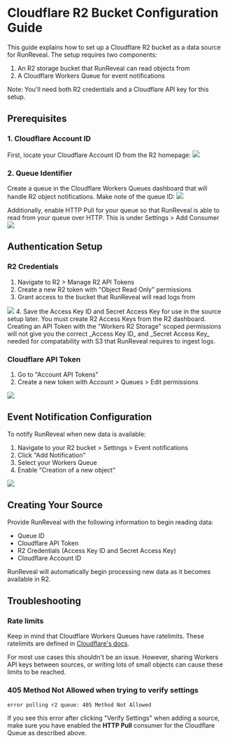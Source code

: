 
# Cloudflare R2 Bucket Configuration Guide

This guide explains how to set up a Cloudflare R2 bucket as a data source for RunReveal. The setup requires two components:
1. An R2 storage bucket that RunReveal can read objects from
2. A Cloudflare Workers Queue for event notifications

Note: You'll need both R2 credentials and a Cloudflare API key for this setup.

## Prerequisites

### 1. Cloudflare Account ID
First, locate your Cloudflare Account ID from the R2 homepage:
<img src="/r2-1.png"/>

### 2. Queue Identifier
Create a queue in the Cloudflare Workers Queues dashboard that will handle R2 object notifications. Make note of the queue ID:
<img src="/r2-2.png"/>

Additionally, enable HTTP Pull for your queue so that RunReveal is able to read from your queue over HTTP. This is under
Settings > Add Consumer
<img src="/r2-6.png"/>


## Authentication Setup

### R2 Credentials
1. Navigate to R2 > Manage R2 API Tokens
2. Create a new R2 token with "Object Read Only" permissions
3. Grant access to the bucket that RunReveal will read logs from
<img src="/r2-3.png"/>
4. Save the Access Key ID and Secret Access Key for use in the source setup later.

<Callout type="info">
    You must create R2 Access Keys from the R2 dashboard.  Creating an API Token
    with the "Workers R2 Storage" scoped permissions will not give you the
    correct _Access Key ID_ and _Secret Access Key_ needed for compatability
    with S3 that RunReveal requires to ingest logs.
</Callout>

### Cloudflare API Token
1. Go to "Account API Tokens"
2. Create a new token with Account > Queues > Edit permissions
<img src="/r2-4.png"/>

## Event Notification Configuration

To notify RunReveal when new data is available:

1. Navigate to your R2 bucket > Settings > Event notifications
2. Click "Add Notification"
3. Select your Workers Queue
4. Enable "Creation of a new object"
<img src="/r2-5.png"/>

## Creating Your Source

Provide RunReveal with the following information to begin reading data:
- Queue ID
- Cloudflare API Token
- R2 Credentials (Access Key ID and Secret Access Key)
- Cloudflare Account ID

RunReveal will automatically begin processing new data as it becomes available in R2.

## Troubleshooting

### Rate limits
Keep in mind that Cloudflare Workers Queues have ratelimits. These ratelimits are defined in [Cloudflare's docs](https://developers.cloudflare.com/queues/platform/limits/).

For most use cases this shouldn't be an issue. However, sharing Workers API keys between sources, or writing lots of small objects can cause these limits to be reached.

### 405 Method Not Allowed when trying to verify settings

```
error polling r2 queue: 405 Method Not Allowed
```
If you see this error after clicking "Verify Settings" when adding a source,  
make sure you have enabled the **HTTP Pull** consumer for the Cloudflare Queue as described above.
